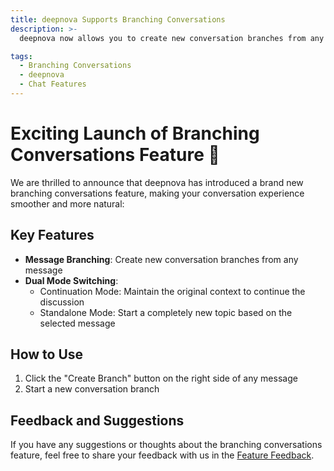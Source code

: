 ```yaml
---
title: deepnova Supports Branching Conversations
description: >-
  deepnova now allows you to create new conversation branches from any message, freeing your thoughts.

tags:
  - Branching Conversations
  - deepnova
  - Chat Features
---
```


# Exciting Launch of Branching Conversations Feature 🎉

We are thrilled to announce that deepnova has introduced a brand new branching conversations feature, making your conversation experience smoother and more natural:

## Key Features

- **Message Branching**: Create new conversation branches from any message
- **Dual Mode Switching**:
  - Continuation Mode: Maintain the original context to continue the discussion
  - Standalone Mode: Start a completely new topic based on the selected message

## How to Use

1. Click the "Create Branch" button on the right side of any message
2. Start a new conversation branch

## Feedback and Suggestions

If you have any suggestions or thoughts about the branching conversations feature, feel free to share your feedback with us in the [Feature Feedback](https://github.com/lobehub/lobe-chat/discussions).
